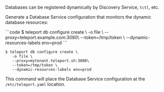 Databases can be registered dynamically by Discovery Service, `tctl`, etc.

Generate a Database Service configuration that monitors the dynamic database
resources:

<Tabs>
<TabItem scope={["oss", "enterprise"]} label="Self-Hosted">
```code
$ teleport db configure create \
   -o file \
   --proxy=teleport.example.com:3080\
   --token=/tmp/token \
   --dynamic-resources-labels env=prod  
```
</TabItem>
<TabItem scope={["cloud", "team"]} label="Teleport Enterprise Cloud">

```code
$ teleport db configure create \
   -o file \
   --proxy=mytenant.teleport.sh:3080\
   --token=/tmp/token \
   --dynamic-resources-labels env=prod  
```

</TabItem>
</Tabs>

This command will place the Database Service configuration at the
`/etc/teleport.yaml` location.
